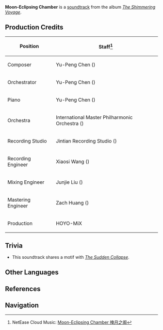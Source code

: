 {{Soundtrack Infobox
|title          =
|image          = The Shimmering Voyage.jpg
|album          = The Shimmering Voyage
|disc           = 4
|number         = 52
|featured       =
|featured2      =
|featured3      =
|featured_disc  =
|featured_disc2 =
|featured_disc3 =
|youtube_id     = OXeli1edmDA
|youtube_time   = 538
|spotify_id     = 6fLD1pm7knQYxaGHaYAH2B
|played_in      = Chapter I
|during         = Animated cutscene in ''[[Heart of Glaze]]''
|domain         =
|previous       = Palace of Jadeite
|next           = The Imminent Triumph
}}
'''Moon-Eclipsing Chamber''' is a [[soundtrack]] from the album ''[[The Shimmering Voyage]]''.

==Production Credits==
{| class="wikitable" style="text-align:left; height:0.5em"
! Position
! Staff<ref>NetEase Cloud Music: [https://music.163.com/#/song?id=1861579804 Moon-Eclipsing Chamber 掩月之阁]</ref>
|-
! Composer
| Yu-Peng Chen ({{zh|陈致逸}})
|-
! Orchestrator
| Yu-Peng Chen ({{zh|陈致逸}})
|-
! Piano
| Yu-Peng Chen ({{zh|陈致逸}})
|-
! Orchestra
| International Master Philharmonic Orchestra ({{zh|国际首席爱乐乐团}})
|-
! Recording Studio
| Jintian Recording Studio ({{zh|金田录音棚}})
|-
! Recording Engineer
| Xiaosi Wang ({{zh|王小四}})
|-
! Mixing Engineer
| Junjie Liu ({{zh|刘俊杰}})
|-
! Mastering Engineer
| Zach Huang ({{zh|黄巍}})
|-
! Production
| HOYO-MiX
|}

==Trivia==
* This soundtrack shares a motif with ''[[The Sudden Collapse]]''.

==Other Languages==
{{Other Languages
|en      = Moon-Eclipsing Chamber
|zhs     = 掩月之阁
|zhs_rm  = Yǎnyuè zhī Gé
|zht     = 掩月之閣
|zht_rm  = Yǎnyuè zhī Gé
|zh_tl   = 
|ja      = 月を覆う閣
|ja_rm   = Tsuki wo Ou Kaku{{Assumed}}
|ja_tl   = 
|tr      = 
|it      = 
}}

==References==
{{Reflist}}

==Navigation==
{{Soundtrack Navbox|The Shimmering Voyage}}